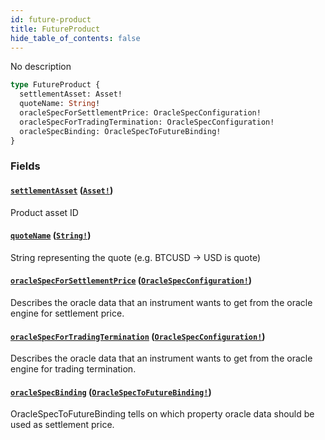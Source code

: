 ```yaml
---
id: future-product
title: FutureProduct
hide_table_of_contents: false
---
```



No description

```graphql
type FutureProduct {
  settlementAsset: Asset!
  quoteName: String!
  oracleSpecForSettlementPrice: OracleSpecConfiguration!
  oracleSpecForTradingTermination: OracleSpecConfiguration!
  oracleSpecBinding: OracleSpecToFutureBinding!
}
```


### Fields

#### [`settlementAsset`](#) ([`Asset!`](/docs/mainnet/graphql/objects/asset))

Product asset ID


#### [`quoteName`](#) ([`String!`](/docs/mainnet/graphql/scalars/string))

String representing the quote (e.g. BTCUSD -&#x003E; USD is quote)


#### [`oracleSpecForSettlementPrice`](#) ([`OracleSpecConfiguration!`](/docs/mainnet/graphql/objects/oracle-spec-configuration))

Describes the oracle data that an instrument wants to get from the oracle engine for settlement price.


#### [`oracleSpecForTradingTermination`](#) ([`OracleSpecConfiguration!`](/docs/mainnet/graphql/objects/oracle-spec-configuration))

Describes the oracle data that an instrument wants to get from the oracle engine for trading termination.


#### [`oracleSpecBinding`](#) ([`OracleSpecToFutureBinding!`](/docs/mainnet/graphql/objects/oracle-spec-to-future-binding))

OracleSpecToFutureBinding tells on which property oracle data should be
used as settlement price.




